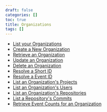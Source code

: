 ```yaml
---
draft: false
categories: []
toc: true
title: Organizations
tags: []
---
```

- [List your Organizations](/api/organizations/get-organization-index/)
- [Create a New Organization](/api/organizations/post-organization-index/)
- [Retrieve an Organization](/api/organizations/get-organization-details/)
- [Update an Organization](/api/organizations/put-organization-details/)
- [Delete an Organization](/api/organizations/delete-organization-details/)
- [Resolve a Short ID](/api/organizations/get-short-id-lookup/)
- [Resolve a Event ID](/api/organizations/get-event-id-lookup/)
- [List an Organization&#39;s Projects](/api/organizations/get-organization-projects/)
- [List an Organization&#39;s Users](/api/organizations/get-organization-users/)
- [List an Organization&#39;s Repositories](/api/organizations/get-organization-repositories/)
- [List a Repository&#39;s Commits](/api/organizations/get-organization-repository-commits/)
- [Retrieve Event Counts for an Organization](/api/organizations/get-organization-stats/)
